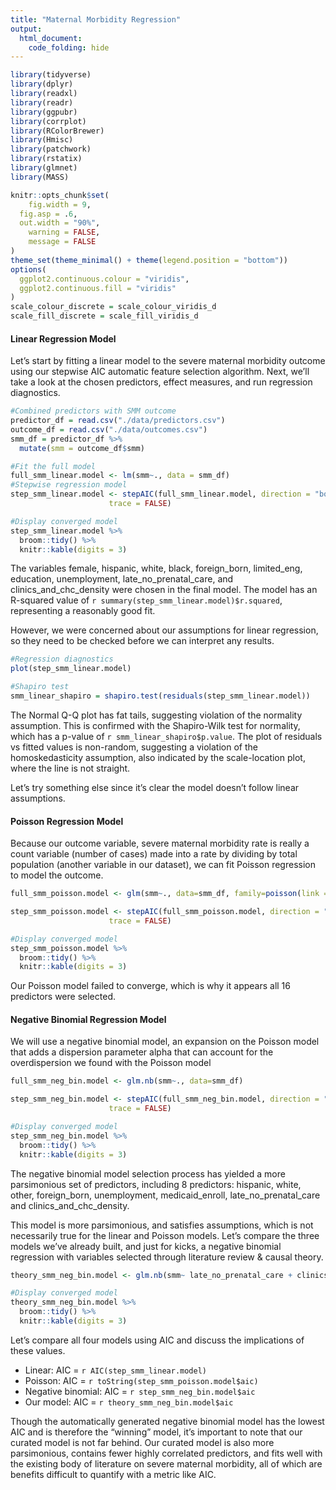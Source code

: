 ```yaml
---
title: "Maternal Morbidity Regression"
output: 
  html_document:
    code_folding: hide
---
```


```r
library(tidyverse)
library(dplyr)
library(readxl)
library(readr)
library(ggpubr)
library(corrplot)
library(RColorBrewer)
library(Hmisc)
library(patchwork)
library(rstatix)
library(glmnet)
library(MASS)

knitr::opts_chunk$set(
	fig.width = 9, 
  fig.asp = .6,
  out.width = "90%",
	warning = FALSE,
	message = FALSE
)
theme_set(theme_minimal() + theme(legend.position = "bottom"))
options(
  ggplot2.continuous.colour = "viridis",
  ggplot2.continuous.fill = "viridis"
)
scale_colour_discrete = scale_colour_viridis_d
scale_fill_discrete = scale_fill_viridis_d
```

#### Linear Regression Model

Let's start by fitting a linear model to the severe maternal morbidity outcome using our stepwise AIC automatic feature selection algorithm. Next, we'll take a look at the chosen predictors, effect measures, and run regression diagnostics. 
```r
#Combined predictors with SMM outcome
predictor_df = read.csv("./data/predictors.csv")
outcome_df = read.csv("./data/outcomes.csv")
smm_df = predictor_df %>% 
  mutate(smm = outcome_df$smm)

#Fit the full model 
full_smm_linear.model <- lm(smm~., data = smm_df)
#Stepwise regression model
step_smm_linear.model <- stepAIC(full_smm_linear.model, direction = "both", 
                      trace = FALSE)

#Display converged model
step_smm_linear.model %>% 
  broom::tidy() %>%
  knitr::kable(digits = 3)
```

The variables female, hispanic, white, black, foreign_born, limited_eng, education, unemployment, late_no_prenatal_care, and clinics_and_chc_density were chosen in the final model. The model has an R-squared value of `r summary(step_smm_linear.model)$r.squared`, representing a reasonably good fit. 

However, we were concerned about our assumptions for linear regression, so they need to be 
checked before we can interpret any results. 

```r
#Regression diagnostics
plot(step_smm_linear.model)

#Shapiro test
smm_linear_shapiro = shapiro.test(residuals(step_smm_linear.model))
```
The Normal Q-Q plot has fat tails, suggesting violation of the normality assumption. This is confirmed with the Shapiro-Wilk test for normality, which has a p-value of `r smm_linear_shapiro$p.value`. The plot of residuals vs fitted values is non-random, suggesting a violation of the homoskedasticity assumption, also indicated by the scale-location plot, where the line is not straight. 

Let's try something else since it's clear the model doesn't follow linear assumptions.

#### Poisson Regression Model

Because our outcome variable, severe maternal morbidity rate is really a count variable (number of cases) made into a rate by dividing by total population (another variable in our dataset), we can fit Poisson regression to model the outcome. 

```r
full_smm_poisson.model <- glm(smm~., data=smm_df, family=poisson(link = "log"))

step_smm_poisson.model <- stepAIC(full_smm_poisson.model, direction = "both", 
                      trace = FALSE)

#Display converged model
step_smm_poisson.model %>% 
  broom::tidy() %>%
  knitr::kable(digits = 3)
```

Our Poisson model failed to converge, which is why it appears all 16 predictors were selected. 

#### Negative Binomial Regression Model

We will use a negative binomial model, an expansion on the Poisson model that adds a dispersion parameter alpha that can account for the overdispersion we found with the Poisson model

```r
full_smm_neg_bin.model <- glm.nb(smm~., data=smm_df)

step_smm_neg_bin.model <- stepAIC(full_smm_neg_bin.model, direction = "both", 
                      trace = FALSE)

#Display converged model
step_smm_neg_bin.model %>% 
  broom::tidy() %>%
  knitr::kable(digits = 3)
```

The negative binomial model selection process has yielded a more parsimonious set of predictors, including 8 predictors: hispanic, white, other, foreign_born, unemployment, medicaid_enroll, late_no_prenatal_care and clinics_and_chc_density.

This model is more parsimonious, and satisfies assumptions, which is not necessarily true for the linear and Poisson models. Let's compare the three models we've already built, and just for kicks, a negative binomial regression with variables selected through literature review & causal theory. 

```r
theory_smm_neg_bin.model <- glm.nb(smm~ late_no_prenatal_care + clinics_and_chc_density + medicaid_enroll + hispanic + black, data=smm_df)

#Display converged model
theory_smm_neg_bin.model %>% 
  broom::tidy() %>%
  knitr::kable(digits = 3)
```
Let's compare all four models using AIC and discuss the implications of these values.

  * Linear: AIC = `r AIC(step_smm_linear.model)`
  * Poisson: AIC = `r toString(step_smm_poisson.model$aic)`
  * Negative binomial: AIC = `r step_smm_neg_bin.model$aic`
  * Our model: AIC = `r theory_smm_neg_bin.model$aic`

Though the automatically generated negative binomial model has the lowest AIC and is therefore the "winning" model, it's important to note that our curated model is not far behind. Our curated model is also more parsimonious, contains fewer highly correlated predictors, and fits well with the existing body of literature on severe maternal morbidity, all of which are benefits difficult to quantify with a metric like AIC.

